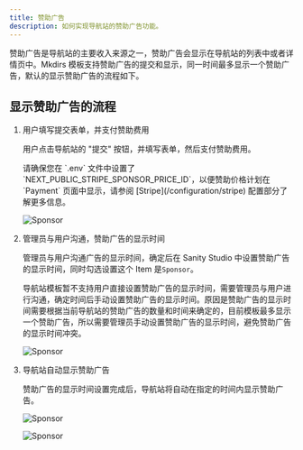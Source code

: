 ```yaml
---
title: 赞助广告
description: 如何实现导航站的赞助广告功能。
---
```



赞助广告是导航站的主要收入来源之一，赞助广告会显示在导航站的列表中或者详情页中。Mkdirs 模板支持赞助广告的提交和显示，同一时间最多显示一个赞助广告，默认的显示赞助广告的流程如下。

## 显示赞助广告的流程

<Steps>

1. 用户填写提交表单，并支付赞助费用

    用户点击导航站的 "提交" 按钮，并填写表单，然后支付赞助费用。

    <Aside type='caution'>
        请确保您在 `.env` 文件中设置了 `NEXT_PUBLIC_STRIPE_SPONSOR_PRICE_ID`，以便赞助价格计划在 `Payment` 页面中显示，请参阅 [Stripe](/configuration/stripe) 配置部分了解更多信息。
    </Aside>

    ![Sponsor](../../../../assets/images/guide-payment-sponsor.png)

2. 管理员与用户沟通，赞助广告的显示时间

    管理员与用户沟通广告的显示时间，确定后在 Sanity Studio 中设置赞助广告的显示时间，同时勾选设置这个 Item 是`Sponsor`。

    <Aside type='caution'>
        导航站模板暂不支持用户直接设置赞助广告的显示时间，需要管理员与用户进行沟通，确定时间后手动设置赞助广告的显示时间。原因是赞助广告的显示时间需要根据当前导航站的赞助广告的数量和时间来确定的，目前模板最多显示一个赞助广告，所以需要管理员手动设置赞助广告的显示时间，避免赞助广告的显示时间冲突。
    </Aside>

    ![Sponsor](../../../../assets/images/guide-sponsor-config.png)

3. 导航站自动显示赞助广告

    赞助广告的显示时间设置完成后，导航站将自动在指定的时间内显示赞助广告。

    ![Sponsor](../../../../assets/images/guide-ad-sponsor.png)

    ![Sponsor](../../../../assets/images/guide-ad-sponsor-2.png)

</Steps>

